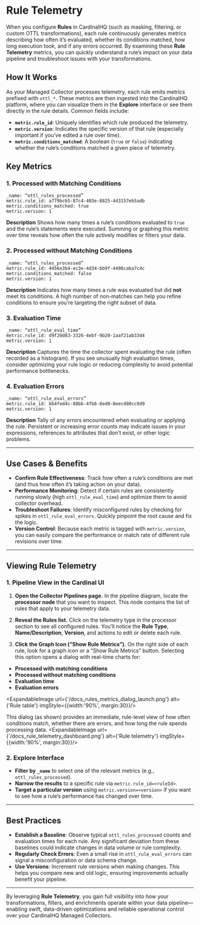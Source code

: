 
# Rule Telemetry

When you configure **Rules** in CardinalHQ (such as masking, filtering, or custom OTTL transformations), each rule continuously generates metrics describing how often it’s evaluated, whether its conditions matched, how long execution took, and if any errors occurred. By examining these **Rule Telemetry** metrics, you can quickly understand a rule’s impact on your data pipeline and troubleshoot issues with your transformations.

## How It Works

As your Managed Collector processes telemetry, each rule emits metrics prefixed with `ottl_*`. These metrics are then ingested into the CardinalHQ platform, where you can visualize them in the **Explore** interface or see them directly in the rule details. Common fields include:

- **`metric.rule_id`**: Uniquely identifies which rule produced the telemetry.
- **`metric.version`**: Indicates the specific version of that rule (especially important if you’ve edited a rule over time).
- **`metric.conditions_matched`**: A boolean (`true` or `false`) indicating whether the rule’s conditions matched a given piece of telemetry.

## Key Metrics

### 1. Processed with Matching Conditions
```
_name: “ottl_rules_processed”
metric.rule_id: a779bcb5-87c4-403e-8825-4d3157eb5adb
metric.conditions_matched: true
metric.version: 1
```
**Description**
Shows how many times a rule’s conditions evaluated to `true` and the rule’s statements were executed. Summing or graphing this metric over time reveals how often the rule actively modifies or filters your data.

### 2. Processed without Matching Conditions
```
_name: “ottl_rules_processed”
metric.rule_id: 4456e3b4-ec3e-4d34-bb9f-4498caba7c4c
metric.conditions_matched: false
metric.version: 1
```
**Description**
Indicates how many times a rule was evaluated but did **not** meet its conditions. A high number of non-matches can help you refine conditions to ensure you’re targeting the right subset of data.

### 3. Evaluation Time
```
_name: “ottl_rule_eval_time”
metric.rule_id: d9f20d83-3326-4ebf-9b20-1aaf21ab33d4
metric.version: 1
```
**Description**
Captures the time the collector spent evaluating the rule (often recorded as a histogram). If you see unusually high evaluation times, consider optimizing your rule logic or reducing complexity to avoid potential performance bottlenecks.

### 4. Evaluation Errors
```
_name: “ottl_rule_eval_errors”
metric.rule_id: bb4fed4c-88bb-4fb6-8ed0-8eecd80cc0d9
metric.version: 1
```

**Description**
Tally of any errors encountered when evaluating or applying the rule. Persistent or increasing error counts may indicate issues in your expressions, references to attributes that don’t exist, or other logic problems.

---

## Use Cases & Benefits

- **Confirm Rule Effectiveness**: Track how often a rule’s conditions are met (and thus how often it’s taking action on your data).
- **Performance Monitoring**: Detect if certain rules are consistently running slowly (high `ottl_rule_eval_time`) and optimize them to avoid collector overhead.
- **Troubleshoot Failures**: Identify misconfigured rules by checking for spikes in `ottl_rule_eval_errors`. Quickly pinpoint the root cause and fix the logic.
- **Version Control**: Because each metric is tagged with `metric.version`, you can easily compare the performance or match rate of different rule revisions over time.

---

## Viewing Rule Telemetry

### 1. Pipeline View in the Cardinal UI

1. **Open the Collector Pipelines page.**
In the pipeline diagram, locate the **processor node** that you want to inspect. This node contains the list of rules that apply to your telemetry data.

2. **Reveal the Rules list.**
Click on the telemetry type in the processor section to see all configured rules. You’ll notice the **Rule Type**, **Name/Description**, **Version**, and actions to edit or delete each rule.

3. **Click the Graph Icon (“Show Rule Metrics”).**
On the right side of each rule, look for a graph icon or a “Show Rule Metrics” button. Selecting this option opens a dialog with real-time charts for:
- **Processed with matching conditions**
- **Processed without matching conditions**
- **Evaluation time**
- **Evaluation errors**

<ExpandableImage url={'/docs_rules_metrics_dialog_launch.png'} alt={'Rule table'} imgStyle={{width:'90%', margin:30}}/>

This dialog (as shown) provides an immediate, rule-level view of how often conditions match, whether there are errors, and how long the rule spends processing data.
<ExpandableImage url={'/docs_rule_telemetry_dashboard.png'} alt={'Rule telemetry'} imgStyle={{width:'90%', margin:30}}/>


### 2. Explore Interface

- **Filter by `_name`** to select one of the relevant metrics (e.g., `ottl_rules_processed`).
- **Narrow the results** to a specific rule via `metric.rule_id=<ruleId>`.
- **Target a particular version** using `metric.version=<version>` if you want to see how a rule’s performance has changed over time.

---

## Best Practices

- **Establish a Baseline**: Observe typical `ottl_rules_processed` counts and evaluation times for each rule. Any significant deviation from these baselines could indicate changes in data volume or rule complexity.
- **Regularly Check Errors**: Even a small rise in `ottl_rule_eval_errors` can signal a misconfiguration or data schema change.
- **Use Versions**: Increment rule versions when making changes. This helps you compare new and old logic, ensuring improvements actually benefit your pipeline.

---

By leveraging **Rule Telemetry**, you gain full visibility into how your transformations, filters, and enrichments operate within your data pipeline—enabling swift, data-driven optimizations and reliable operational control over your CardinalHQ Managed Collectors.